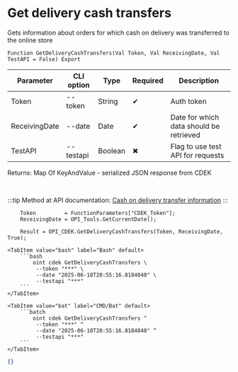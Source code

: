 ﻿---
sidebar_position: 4
description: Get delivery cash transfers and other functions to work with CDEK in the Open Integration Package, a free open-source integration library for 1C:Enterprise 8, OneScript and CLI
keywords: [1C, 1С, 1С:Enterprise, 1С:Enterprise 8.3, API, Integration, Services, Exchange, OneScript, CLI, CDEK]
---


# Get delivery cash transfers
 Gets information about orders for which cash on delivery was transferred to the online store



`Function GetDeliveryCashTransfers(Val Token, Val ReceivingDate, Val TestAPI = False) Export`

  | Parameter | CLI option | Type | Required | Description |
  |-|-|-|-|-|
  | Token | --token | String | &#x2714; | Auth token |
  | ReceivingDate | --date | Date | &#x2714; | Date for which data should be retrieved |
  | TestAPI | --testapi | Boolean | &#x2716; | Flag to use test API for requests |

  
  Returns:  Map Of KeyAndValue - serialized JSON response from CDEK

<br/>

:::tip
Method at API documentation: [Cash on delivery transfer information](https://api-docs.cdek.ru/71060213.html)
:::
<br/>



```bsl title="1C:Enterprise/OneScript code example"
    Token         = FunctionParameters["CDEK_Token"];
    ReceivingDate = OPI_Tools.GetCurrentDate();

    Result = OPI_CDEK.GetDeliveryCashTransfers(Token, ReceivingDate, True);
```
 

 <Tabs>
  
    <TabItem value="bash" label="Bash" default>
        ```bash
            oint cdek GetDeliveryCashTransfers \
             --token "***" \
             --date "2025-06-18T20:55:16.8184048" \
             --testapi "***"
        ```
    </TabItem>
  
    <TabItem value="bat" label="CMD/Bat" default>
        ```batch
            oint cdek GetDeliveryCashTransfers ^
             --token "***" ^
             --date "2025-06-18T20:55:16.8184048" ^
             --testapi "***"
        ```
    </TabItem>
</Tabs>


```json title="Result"
{}
```
